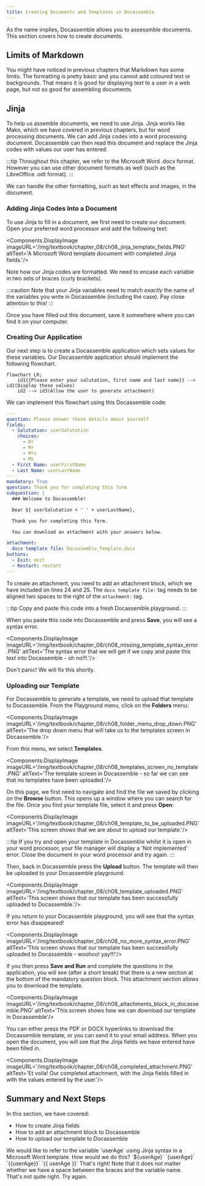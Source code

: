 ```yaml
---
title: Creating Documents and Templates in Docassemble
---
```



As the name implies, Docassemble allows you to assessmble documents. This section covers how to create documents.

## Limits of Markdown
You might have noticed in previous chapters that Markdown has some limits. The formatting is pretty basic and you cannot add coloured text or backgrounds. That means it is good for displaying text to a user in a web page, but not so good for assembling documents.

## Jinja
To help us assemble documents, we need to use Jinja. Jinja works like Mako, which we have covered in previous chapters, but for word processing documents. We can add Jinja codes into a word processing document. Docassemble can then read this document and replace the Jinja codes with values our user has entered.

:::tip
Throughout this chapter, we refer to the Microsoft Word .docx format. However you can use other document formats as well (such as the LibreOffice .odt format).
:::

We can handle the other formatting, such as text effects and images, in the document. 

### Adding Jinja Codes Into a Document
To use Jinja to fill in a document, we first need to create our document. Open your preferred word processor and add the following text:

<Components.DisplayImage imageURL='/img/textbook/chapter_08/ch08_jinja_template_fields.PNG' altText='A Microsoft Word template document with completed Jinja fields.'/>

Note how our Jinja codes are formatted. We need to encase each variable in two sets of braces (curly brackets). 

:::caution
Note that your Jinja variables need to match *exactly* the name of the variables you write in Docassemble (including the case). Pay close attention to this!
:::

Once you have filled out this document, save it somewhere where you can find it on your computer.

### Creating Our Application
Our next step is to create a Docassemble application which sets values for these variables. Our Docassemble application should implement the following flowchart.

```mermaid
flowchart LR;
    id1{{Please enter your salutation, first name and last name}} --> id2(Display these values)
    id2 --> id3(Allow the user to generate attachment)
```

We can implement this flowchart using this Docassemble code:

```yaml showLineNumbers title="Ch8_First_Docassemble_Template.yml"
---
question: Please answer these details about yourself
fields: 
  - Salutation: userSalutation
    choices:
      - Dr
      - Mr
      - Mrs
      - Ms
  - First Name: userFirstName
  - Last Name: userLastName
---
mandatory: True
question: Thank you for completing this form
subquestion: |
  ### Welcome to Docassemble!

  Dear ${ userSalutation + ' ' + userLastName}, 

  Thank you for completing this form. 

  You can download an attachment with your answers below.

attachment:
  docx template file: Docassemble_Template.docx
buttons: 
  - Exit: exit
  - Restart: restart
---
```

To create an attachment, you need to add an attachment block, which we have included on lines 24 and 25. The `docx template file:` tag needs to be aligned two spaces to the right of the `attachment:` tag.

:::tip
Copy and paste this code into a fresh Docassemble playground. 
:::

When you paste this code into Docassemble and press **Save**, you will see a syntax error. 

<Components.DisplayImage imageURL='/img/textbook/chapter_08/ch08_missing_template_syntax_error.PNG' altText='The syntax error that we will get if we copy and paste this text into Docassemble - oh no!!!.'/>

Don't panic! We will fix this shortly.

### Uploading our Template
For Docassemble to generate a template, we need to upload that template to Docassemble. From the Playground menu, click on the **Folders** menu:

<Components.DisplayImage imageURL='/img/textbook/chapter_08/ch08_folder_menu_drop_down.PNG' altText='The drop down menu that will take us to the templates screen in Docassemble.'/>

From this menu, we select **Templates**.

<Components.DisplayImage imageURL='/img/textbook/chapter_08/ch08_templates_screen_no_template.PNG' altText='The template screen in Docassemble - so far we can see that no templates have been uploaded.'/>

On this page, we first need to navigate and find the file we saved by clicking on the **Browse** button. This opens up a window where you can search for the file. Once you find your template file, select it and press **Open**:

<Components.DisplayImage imageURL='/img/textbook/chapter_08/ch08_template_to_be_uploaded.PNG' altText='This screen shows that we are about to upload our template.'/>

:::tip
If you try and open your template in Docassemble whilst it is open in your word processor, your file manager will display a 'Not implemented' error. Close the document in your word processor and try again.
:::

Then, back in Docassemble press the **Upload** button. The template will then be uploaded to your Docassemble playground.

<Components.DisplayImage imageURL='/img/textbook/chapter_08/ch08_template_uploaded.PNG' altText='This screen shows that our template has been successfully uploaded to Docassemble.'/>

If you return to your Docassemble playground, you will see that the syntax error has disappeared!

<Components.DisplayImage imageURL='/img/textbook/chapter_08/ch08_no_more_syntax_error.PNG' altText='This screen shows that our template has been successfully uploaded to Docassemble - woohoo! yay!!!'/>

If you then press **Save and Run** and complete the questions in the application, you will see (after a short break) that there is a new section at the bottom of the mandatory question block. This attachment section allows you to download the template.

<Components.DisplayImage imageURL='/img/textbook/chapter_08/ch08_attachments_block_in_docassemble.PNG' altText='This screen shows how we can download our template in Docassemble'/>

You can either press the PDF or DOCX hyperlinks to download the Docassemble template, or you can send it to your email address. When you open the document, you will see that the Jinja fields we have entered have been filled in.

<Components.DisplayImage imageURL='/img/textbook/chapter_08/ch08_completed_attachment.PNG' altText='Et voila! Our completed attachment, with the Jinja fields filled in with the values entered by the user.'/>

## Summary and Next Steps
In this section, we have covered:

* How to create Jinja fields
* How to add an attachment block to Docassemble
* How to upload our template to Docassemble

<Quizlet title="Jinja variable syntax">
  We would like to refer to the variable `userAge` using Jinja syntax in a Microsoft Word template. How would we do this?
  <Answer>
    `${userAge}`
  </Answer>
  <Answer>
    `{userAge}`
  </Answer>
  <Answer isCorrect>
    `{{userAge}}`
  </Answer>
  <Answer isCorrect>
    `{{ userAge }}`
  </Answer>
  <Explanation correctAnswer>
  That's right! Note that it does not matter whether we have a space between the braces and the variable name.
  </Explanation>
  <Explanation>
  That's not quite right. Try again. 
  </Explanation>
</Quizlet>